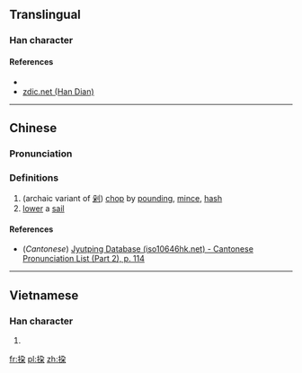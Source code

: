{{also|挆}}
==Translingual==

===Han character===
{{Han char|rn=64|rad=手|as=06|sn=9|four=|canj=手弓尸木 (QNSD), X手弓尸木 (XQNSD)|ids=⿰[[扌]][[朶]]}}

====References====
* {{Han ref|kx=0429.160|dkj=12030|dj=0778.120|hdz=31876.090|uh=6305|ud=25349}}
*[http://www.zdic.net/z/1a/js/6306.htm zdic.net (Han Dian)]

----

==Chinese==
{{zh-forms}}

===Pronunciation===
{{zh-pron
|m=duò
|c=do2
|mc=y
|oc=
|ma=
|cat=v
}}

===Definitions===

# (archaic variant of [[剁]]) [[chop]] by [[pound]]ing, [[mince]], [[hash]]
# [[lower]] a [[sail]]

====References====
*(''Cantonese'') [http://www.iso10646hk.net/jp/document/download.jsp Jyutping Database (iso10646hk.net) - Cantonese Pronunciation List (Part 2), p. 114]

----

==Vietnamese==

===Han character===
{{vi-hantu|xoá|rs=手06}}

# {{defn|lang=vi|sort=手06}}

[[fr:挅]]
[[pl:挅]]
[[zh:挅]]